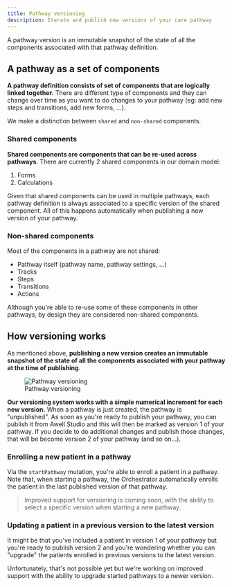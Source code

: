 ```yaml
---
title: Pathway versioning
description: Iterate and publish new versions of your care pathway
---
```


A pathway version is an immutable snapshot of the state of all the components associated with that pathway definition.

## A pathway as a set of components

**A pathway definition consists of set of components that are logically linked together.** There are different type of components and they can change over time as you want to do changes to your pathway (eg: add new steps and transitions, add new forms, ...).

We make a distinction between `shared` and `non-shared` components.

### Shared components

**Shared components are components that can be re-used across pathways**. There are currently 2 shared components in our domain model:

1. Forms
2. Calculations

Given that shared components can be used in multiple pathways, each pathway definition is always associated to a specific version of the shared component. All of this happens automatically when publishing a new version of your pathway.

### Non-shared components

Most of the components in a pathway are not shared:

- Pathway itself (pathway name, pathway settings, ...)
- Tracks
- Steps
- Transitions
- Actions

Although you're able to re-use some of these components in other pathways, by design they are considered non-shared components.

## How versioning works

As mentioned above, **publishing a new version creates an immutable snapshot of the state of all the components associated with your pathway at the time of publishing**.

<figure className="w-full flex flex-col justify-center text-center">
  <img
    src="https://res.cloudinary.com/da7x4rzl4/image/upload/v1651756063/Developer%20portal/pathway_versioning.png"
    alt="Pathway versioning"
    className="w-full mx-auto"
  />
  <figcaption className="dark:text-slate-400 pt-1">
    Pathway versioning
  </figcaption>
</figure>

**Our versioning system works with a simple numerical increment for each new version.** When a pathway is just created, the pathway is "unpublished". As soon as you're ready to publish your pathway, you can publish it from Awell Studio and this will then be marked as version 1 of your pathway. If you decide to do additional changes and publish those changes, that will be become version 2 of your pathway (and so on...).

### Enrolling a new patient in a pathway

Via the `startPathway` mutation, you're able to enroll a patient in a pathway. Note that, when starting a pathway, the Orchestrator automatically enrolls the patient in the last published version of that pathway.

> Improved support for versioning is coming soon, with the ability to select a specific version when starting a new pathway.

### Updating a patient in a previous version to the latest version

It might be that you've included a patient in version 1 of your pathway but you're ready to publish version 2 and you're wondering whether you can "upgrade" the patients enrolled in previous versions to the latest version.

Unfortunately, that's not possible yet but we're working on improved support with the ability to upgrade started pathways to a newer version.
